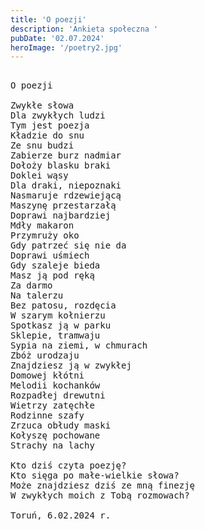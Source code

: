 ```yaml
---
title: 'O poezji'
description: 'Ankieta społeczna '
pubDate: '02.07.2024'
heroImage: '/poetry2.jpg'
---
```

<pre>

O poezji

Zwykłe słowa 
Dla zwykłych ludzi
Tym jest poezja
Kładzie do snu
Ze snu budzi
Zabierze burz nadmiar
Dołoży blasku braki
Doklei wąsy
Dla draki, niepoznaki
Nasmaruje rdzewiejącą
Maszynę przestarzałą
Doprawi najbardziej
Mdły makaron
Przymruży oko
Gdy patrzeć się nie da
Doprawi uśmiech
Gdy szaleje bieda
Masz ją pod ręką
Za darmo
Na talerzu
Bez patosu, rozdęcia
W szarym kołnierzu
Spotkasz ją w parku
Sklepie, tramwaju
Sypia na ziemi, w chmurach
Zbóż urodzaju
Znajdziesz ją w zwykłej
Domowej kłótni
Melodii kochanków
Rozpadłej drewutni
Wietrzy zatęchłe 
Rodzinne szafy
Zrzuca obłudy maski
Kołyszę pochowane
Strachy na lachy

Kto dziś czyta poezję?
Kto sięga po małe-wielkie słowa?
Może znajdziesz dziś ze mną finezję
W zwykłych moich z Tobą rozmowach?

Toruń, 6.02.2024 r.

</pre>
